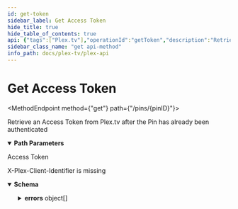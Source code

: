 ```yaml
---
id: get-token
sidebar_label: Get Access Token
hide_title: true
hide_table_of_contents: true
api: {"tags":["Plex.tv"],"operationId":"getToken","description":"Retrieve an Access Token from Plex.tv after the Pin has already been authenticated","security":[{"ClientIdentifier":[]}],"parameters":[{"name":"pinID","description":"The PinID to retrieve an access token for","in":"path","schema":{"type":"string"},"required":true}],"responses":{"200":{"description":"Access Token"},"400":{"description":"X-Plex-Client-Identifier is missing","content":{"application/json":{"schema":{"type":"object","properties":{"errors":{"type":"array","items":{"type":"object","properties":{"code":{"type":"number","example":1000},"message":{"type":"string","example":"X-Plex-Client-Identifier is missing"},"status":{"type":"number","example":400}}}}}}}}}},"method":"get","path":"/pins/{pinID}","servers":[{"url":"https://plex.tv/api/v2"}],"securitySchemes":{"Token":{"description":"Plex Authentication Token","type":"apiKey","in":"header","name":"X-Plex-Token"},"ClientIdentifier":{"description":"Plex Authentication Token","type":"apiKey","in":"header","name":"X-Plex-Client-Identifier"},"DeviceName":{"description":"Primary name for the device eg. `Plex Web (Chrome)`","type":"apiKey","in":"header","name":"X-Plex-Device-Name"},"Device":{"description":"The type of device your application is running on\nDevice name and or model number, eg `iPhone3,2`, `Motorola XOOM™`, `LG5200TV`\n","type":"apiKey","in":"header","name":"X-Plex-Device"},"PlatformVersion":{"description":"Operating system version\neg `4.3.1`, `10.6.7`, `3.2`\n","type":"apiKey","in":"header","name":"X-Plex-Platform-Version"},"Platform":{"description":"Platform name \neg: `Web`, `iOS`, `MacOSX`, `Android`, `LG`\n","type":"apiKey","in":"header","name":"X-Plex-Platform"},"Product":{"description":"Plex application name \neg: `Laika`, `Plex Media Server`, `Media Link`\n","type":"apiKey","in":"header","name":"X-Plex-Product"},"Version":{"description":"Plex application version number","type":"apiKey","in":"header","name":"X-Plex-Version"}},"info":{"title":"Plex-API","summary":"A Plex.TV API Map","description":"An Open API Spec for interacting with Plex.tv","version":"0.0.3","contact":{"name":"Luke Hagar","url":"https://www.LukeHagar.com","email":"Lukeslakemail@gmail.com"},"license":{"name":"MIT","identifier":"MIT","url":"https://opensource.org/licenses/MIT"}},"postman":{"name":"Get Access Token","description":{"content":"Retrieve an Access Token from Plex.tv after the Pin has already been authenticated","type":"text/plain"},"url":{"path":["pins",":pinID"],"host":["{{baseUrl}}"],"query":[],"variable":[{"disabled":false,"description":{"content":"(Required) The PinID to retrieve an access token for","type":"text/plain"},"type":"any","value":"","key":"pinID"}]},"header":[{"key":"Accept","value":"application/json"}],"method":"GET","auth":{"type":"apikey","apikey":[{"type":"any","value":"X-Plex-Client-Identifier","key":"key"},{"type":"any","value":"<API Key>","key":"value"},{"type":"any","value":"header","key":"in"}]}}}
sidebar_class_name: "get api-method"
info_path: docs/plex-tv/plex-api
---
```



<h1 className={"openapi__heading"}>Get Access Token</h1>

<MethodEndpoint method={"get"} path={"/pins/{pinID}"}></MethodEndpoint>



Retrieve an Access Token from Plex.tv after the Pin has already been authenticated

<details style={{"marginBottom":"1rem"}} className={"openapi-markdown__details"} data-collapsed={false} open={true}><summary style={{}}><strong>Path Parameters</strong></summary><div><ul><ParamsItem className={"paramsItem"} param={{"name":"pinID","description":"The PinID to retrieve an access token for","in":"path","schema":{"type":"string"},"required":true}}></ParamsItem></ul></div></details><div><div><ApiTabs><TabItem label={"200"} value={"200"}><div>

Access Token

</div><div></div></TabItem><TabItem label={"400"} value={"400"}><div>

X-Plex-Client-Identifier is missing

</div><div><MimeTabs className={"openapi-tabs__mime"} schemaType={"response"}><TabItem label={"application/json"} value={"application/json"}><SchemaTabs className={"openapi-tabs__schema"}><TabItem label={"Schema"} value={"Schema"}><details style={{}} className={"openapi-markdown__details"} data-collapsed={false} open={true}><summary style={{"textAlign":"left"}}><strong>Schema</strong></summary><div style={{"textAlign":"left","marginLeft":"1rem"}}></div><ul style={{"marginLeft":"1rem"}}><SchemaItem collapsible={true} className={"schemaItem"}><details style={{}} className={"openapi-markdown__details"}><summary style={{}}><strong>errors</strong><span style={{"opacity":"0.6"}}> object[]</span></summary><div style={{"marginLeft":"1rem"}}><li><div style={{"fontSize":"var(--ifm-code-font-size)","opacity":"0.6","marginLeft":"-.5rem","paddingBottom":".5rem"}}>Array [</div></li><SchemaItem collapsible={false} name={"code"} required={false} schemaName={"number"} qualifierMessage={undefined} schema={{"type":"number","example":1000}}></SchemaItem><SchemaItem collapsible={false} name={"message"} required={false} schemaName={"string"} qualifierMessage={undefined} schema={{"type":"string","example":"X-Plex-Client-Identifier is missing"}}></SchemaItem><SchemaItem collapsible={false} name={"status"} required={false} schemaName={"number"} qualifierMessage={undefined} schema={{"type":"number","example":400}}></SchemaItem><li><div style={{"fontSize":"var(--ifm-code-font-size)","opacity":"0.6","marginLeft":"-.5rem"}}>]</div></li></div></details></SchemaItem></ul></details></TabItem><TabItem label={"Example (from schema)"} value={"Example (from schema)"}><ResponseSamples responseExample={"{\n  \"errors\": [\n    {\n      \"code\": 1000,\n      \"message\": \"X-Plex-Client-Identifier is missing\",\n      \"status\": 400\n    }\n  ]\n}"} language={"json"}></ResponseSamples></TabItem></SchemaTabs></TabItem></MimeTabs></div></TabItem></ApiTabs></div></div>
